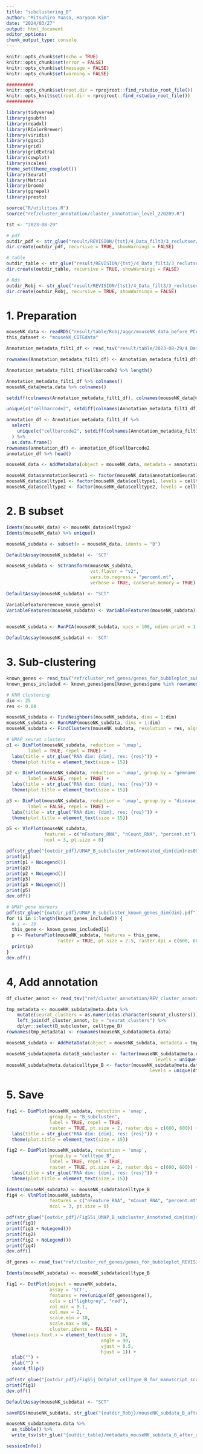 ```yaml
---
title: "subclustering_B"
author: "Mitsuhiro Yuasa, Haryoon Kim"
date: "2024/03/27"
output: html_document
editor_options: 
chunk_output_type: console
---
```


```r
knitr::opts_chunk$set(echo = TRUE)
knitr::opts_chunk$set(error = FALSE)
knitr::opts_chunk$set(message = FALSE)
knitr::opts_chunk$set(warning = FALSE)

##########
knitr::opts_chunk$set(root.dir = rprojroot::find_rstudio_root_file())
knitr::opts_knit$set(root.dir = rprojroot::find_rstudio_root_file())
##########
```

```r
library(tidyverse)
library(gsubfn)
library(readxl)
library(RColorBrewer)
library(viridis)
library(ggsci)
library(grid)
library(gridExtra)
library(cowplot)
library(scales)
theme_set(theme_cowplot())
library(Seurat)
library(Matrix)
library(broom)
library(ggrepel)
library(presto)
```

```r
source("R/utilities.R")
source("ref/cluster_annotation/cluster_annotation_level_220209.R")
```

```r
tst <- "2023-08-29"

# pdf
outdir_pdf <- str_glue("result/REVISION/{tst}/4_Data_filt3/3_reclutser/9_Reannotation/04_subclustering_B/pdf")
dir.create(outdir_pdf, recursive = TRUE, showWarnings = FALSE)

# table
outdir_table <- str_glue("result/REVISION/{tst}/4_Data_filt3/3_reclutser/9_Reannotation/04_subclustering_B/table")
dir.create(outdir_table, recursive = TRUE, showWarnings = FALSE)

# Rds
outdir_Robj <- str_glue("result/REVISION/{tst}/4_Data_filt3/3_reclutser/9_Reannotation/04_subclustering_B/rds")
dir.create(outdir_Robj, recursive = TRUE, showWarnings = FALSE)
```

# 1. Preparation
```r
mouseNK_data <- readRDS("result/table/Robj/aggr/mouseNK_data_before_PCA_v1_afterADT_withoutAggrNorm_other3660SP.rds")
this_dataset <- "mouseNK_CITEdata"
```

```r
Annotation_metadata_filt1_df <- read_tsv("result/table/2023-08-29/4_Data_filt3/1_UMAP/3_1_clustering_determine_cellsubset/mouseNK_annotationSeurat1_metadata.txt")

rownames(Annotation_metadata_filt1_df) <- Annotation_metadata_filt1_df$cellbarcode2

Annotation_metadata_filt1_df$cellbarcode2 %>% length()
```

```r
Annotation_metadata_filt1_df %>% colnames()
mouseNK_data@meta.data %>% colnames()

setdiff(colnames(Annotation_metadata_filt1_df), colnames(mouseNK_data@meta.data))

unique(c("cellbarcode2", setdiff(colnames(Annotation_metadata_filt1_df), colnames(mouseNK_data@meta.data))))

annotation_df <- Annotation_metadata_filt1_df %>% 
  select(
    unique(c("cellbarcode2", setdiff(colnames(Annotation_metadata_filt1_df), colnames(mouseNK_data@meta.data))))
  ) %>% 
  as.data.frame()
rownames(annotation_df) <- annotation_df$cellbarcode2
annotation_df %>% head()

mouseNK_data <- AddMetaData(object = mouseNK_data, metadata = annotation_df)

mouseNK_data$annotationSeurat1 <- factor(mouseNK_data$annotationSeurat1, levels = annotationSeurat1_NKmouse_filt2_level)
mouseNK_data$celltype1 <- factor(mouseNK_data$celltype1, levels = celltype1_NKmouse_filt2_level)
mouseNK_data$celltype2 <- factor(mouseNK_data$celltype2, levels = celltype2_NKmouse_filt2_level)
```

# 2. B subset
```r
Idents(mouseNK_data) <- mouseNK_data$celltype2
Idents(mouseNK_data) %>% unique()

mouseNK_subdata <- subset(x = mouseNK_data, idents = "B")

DefaultAssay(mouseNK_subdata) <- 'SCT'
```

```r
mouseNK_subdata <- SCTransform(mouseNK_subdata, 
                               vst.flavor = "v2", 
                               vars.to.regress = "percent.mt", 
                               verbose = TRUE, conserve.memory = TRUE)

DefaultAssay(mouseNK_subdata) <- "SCT"

Variablefeatureremove_mouse_genelst
VariableFeatures(mouseNK_subdata) <- VariableFeatures(mouseNK_subdata)[!str_detect(VariableFeatures(mouseNK_subdata),
                                                                                   paste(Variablefeatureremove_mouse_genelst, collapse = "|"))]

mouseNK_subdata <- RunPCA(mouseNK_subdata, npcs = 100, ndims.print = 1:5, nfeatures.print = 5)

DefaultAssay(mouseNK_subdata) <- 'SCT'
```

# 3. Sub-clustering

```r
known_genes <- read_tsv("ref/cluster_ref_genes/genes_for_bubbleplot_subcluster_B.txt")
known_genes_included <- known_genes$gene[known_genes$gene %in% rownames(mouseNK_subdata[["SCT"]])]
```

```r
# KNN clustering
dim <- 25
res <- 0.04

mouseNK_subdata <- FindNeighbors(mouseNK_subdata, dims = 1:dim)
mouseNK_subdata <- RunUMAP(mouseNK_subdata, dims = 1:dim)
mouseNK_subdata <- FindClusters(mouseNK_subdata, resolution = res, algorithm = 3)

# UMAP seurat clusters
p1 <- DimPlot(mouseNK_subdata, reduction = 'umap', 
        label = TRUE, repel = TRUE) + 
  labs(title = str_glue("RNA dim: {dim}, res: {res}")) +
  theme(plot.title = element_text(size = 15))

p2 <- DimPlot(mouseNK_subdata, reduction = 'umap', group.by = "gemname3",
        label = FALSE, repel = TRUE) + 
  labs(title = str_glue("RNA dim: {dim}, res: {res}")) +
  theme(plot.title = element_text(size = 15))

p3 <- DimPlot(mouseNK_subdata, reduction = 'umap', group.by = "disease_type2",
        label = FALSE, repel = TRUE) + 
  labs(title = str_glue("RNA dim: {dim}, res: {res}")) +
  theme(plot.title = element_text(size = 15))

p5 <- VlnPlot(mouseNK_subdata, 
              features = c("nFeature_RNA", "nCount_RNA", "percent.mt"), 
              ncol = 3, pt.size = 0)

pdf(str_glue("{outdir_pdf}/UMAP_B_subcluster_notAnnotated_dim{dim}res00{res*100}.pdf"))
print(p1)
print(p1 + NoLegend())
print(p2)
print(p2 + NoLegend())
print(p3)
print(p3 + NoLegend())
print(p5)
dev.off()

# UMAP gene markers
pdf(str_glue("{outdir_pdf}/UMAP_B_subcluster_known_genes_dim{dim}.pdf"))
for (i in 1:length(known_genes_included)) {
  # i <- 19
  this_gene <- known_genes_included[i]
  p <- FeaturePlot(mouseNK_subdata, features = this_gene, 
                   raster = TRUE, pt.size = 2.5, raster.dpi = c(600, 600))
  print(p)
}
dev.off()
```

# 4, Add annotation
```r
df_cluster_annot <- read_tsv("ref/cluster_annotation/REV_cluster_annotation_B_dim25_res002_240327.txt")

tmp_metadata <- mouseNK_subdata@meta.data %>% 
    mutate(seurat_clusters = as.numeric(as.character(seurat_clusters))) %>% 
    left_join(df_cluster_annot, by = "seurat_clusters") %>% 
    dplyr::select(B_subcluster, celltype_B)
rownames(tmp_metadata) <- rownames(mouseNK_subdata@meta.data)

mouseNK_subdata <- AddMetaData(object = mouseNK_subdata, metadata = tmp_metadata)

mouseNK_subdata@meta.data$B_subcluster <- factor(mouseNK_subdata@meta.data$B_subcluster, 
                                                       levels = unique(df_cluster_annot$B_subcluster))
mouseNK_subdata@meta.data$celltype_B <- factor(mouseNK_subdata@meta.data$celltype_B, 
                                                     levels = unique(df_cluster_annot$celltype_B))
```

# 5. Save
```r
fig1 <- DimPlot(mouseNK_subdata, reduction = 'umap', 
                group.by = "B_subcluster",
                label = TRUE, repel = TRUE, 
                raster = TRUE, pt.size = 2, raster.dpi = c(600, 600)) + 
  labs(title = str_glue("RNA dim: {dim}, res: {res}")) +
  theme(plot.title = element_text(size = 15))

fig2 <- DimPlot(mouseNK_subdata, reduction = 'umap', 
                group.by = "celltype_B",
                label = TRUE, repel = TRUE, 
                raster = TRUE, pt.size = 2, raster.dpi = c(600, 600)) + 
  labs(title = str_glue("RNA dim: {dim}, res: {res}")) +
  theme(plot.title = element_text(size = 15))

Idents(mouseNK_subdata) <- mouseNK_subdata$celltype_B
fig4 <- VlnPlot(mouseNK_subdata, 
                features = c("nFeature_RNA", "nCount_RNA", "percent.mt"), 
                ncol = 3, pt.size = 0)

pdf(str_glue("{outdir_pdf}/FigS5i_UMAP_B_subcluster_Annotated_dim{dim}res00{res*100}_raster.pdf"))
print(fig1)
print(fig1 + NoLegend())
print(fig2)
print(fig2 + NoLegend())
print(fig4)
dev.off()
```

```r
df_genes <- read_tsv("ref/cluster_ref_genes/genes_for_bubbleplot_REVISION/genes_for_bubbleplot_celltype_B.txt")

Idents(mouseNK_subdata) <- mouseNK_subdata$celltype_B

fig1 <- DotPlot(object = mouseNK_subdata,
                assay = 'SCT',
                features = rev(unique(df_genes$gene)), 
                cols = c("lightgrey", "red"),
                col.min = 0.1,
                col.max = 2,
                scale.min = 10,
                scale.max = 80,
                cluster.idents = FALSE) + 
  theme(axis.text.x = element_text(size = 10, 
                                   angle = 90,
                                   vjust = 0.5,
                                   hjust = 1)) +
  xlab("") +
  ylab("") +
  coord_flip()

pdf(str_glue("{outdir_pdf}/FigS5j_Dotplot_celltype_B_for_manuscript_scaled.pdf"), height = 10)
print(fig1)
dev.off()
```

```r
DefaultAssay(mouseNK_subdata) <- "SCT"

saveRDS(mouseNK_subdata, str_glue("{outdir_Robj}/mouseNK_subdata_B_after_annotation_dim{dim}res00{res*100}.rds"))

mouseNK_subdata@meta.data %>%
  as_tibble() %>%
  write_tsv(str_glue("{outdir_table}/metadata_mouseNK_subdata_B_after_annotation_dim{dim}res00{res*100}.txt"))
```

```r
sessionInfo()
```

